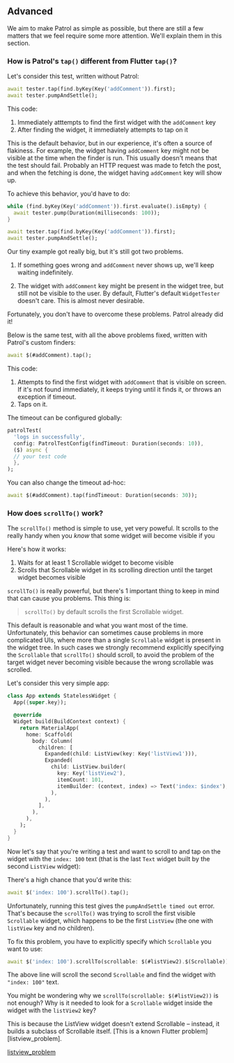 ## Advanced

We aim to make Patrol as simple as possible, but there are still a few matters
that we feel require some more attention. We'll explain them in this section.

### How is Patrol's `tap()` different from Flutter `tap()`?

Let's consider this test, written without Patrol:

```dart
await tester.tap(find.byKey(Key('addComment')).first);
await tester.pumpAndSettle();
```

This code:

1. Immediately atttempts to find the first widget with the `addComment` key
2. After finding the widget, it immediately attempts to tap on it

This is the default behavior, but in our experience, it's often a source of
flakiness. For example, the widget having `addComment` key might not be visible
at the time when the finder is run. This usually doesn't means that the test
should fail. Probably an HTTP request was made to fetch the post, and when the
fetching is done, the widget having `addComment` key will show up.

To achieve this behavior, you'd have to do:

```dart
while (find.byKey(Key('addComment')).first.evaluate().isEmpty) {
  await tester.pump(Duration(milliseconds: 100));
}

await tester.tap(find.byKey(Key('addComment')).first);
await tester.pumpAndSettle();
```

Our tiny example got really big, but it's still got two problems.

1.  If something goes wrong and `addComment` never shows up, we'll keep waiting
    indefinitely.

2.  The widget with `addComment` key might be present in the widget tree, but
    still not be visible to the user. By default, Flutter's default
    `WidgetTester` doesn't care. This is almost never desirable.

Fortunately, you don't have to overcome these problems. Patrol already did it!

Below is the same test, with all the above problems fixed, written with Patrol's
custom finders:

```dart
await $(#addComment).tap();
```

This code:

1. Attempts to find the first widget with `addComment` that is visible on
   screen. If it's not found immediately, it keeps trying until it finds it, or
   throws an exception if timeout.
2. Taps on it.

The timeout can be configured globally:

```dart
patrolTest(
  'logs in successfully',
  config: PatrolTestConfig(findTimeout: Duration(seconds: 10)),
  ($) async {
  // your test code
  },
);
```

You can also change the timeout ad-hoc:

```dart
await $(#addComment).tap(findTimeout: Duration(seconds: 30));
```

### How does `scrollTo()` work?

The `scrollTo()` method is simple to use, yet very poweful. It scrolls to the
really handy when you _know_ that some widget will become visible if you

Here's how it works:

1. Waits for at least 1 Scrollable widget to become visible
2. Scrolls that Scrollable widget in its scrolling direction until the target
   widget becomes visible

`scrollTo()` is really powerful, but there's 1 important thing to keep in mind
that can cause you problems. This thing is:

> `scrollTo()` by default scrolls the first Scrollable widget.

This default is reasonable and what you want most of the time. Unfortunately,
this behavior can sometimes cause problems in more complicated UIs, where more
than a single `Scrollable` widget is present in the widget tree. In such cases
we strongly recommend explicitly specifying the `Scrollable` that `scrollTo()`
should scroll, to avoid the problem of the target widget never becoming visible
because the wrong scrollable was scrolled.

Let's consider this very simple app:

```dart
class App extends StatelessWidget {
  App({super.key});

  @override
  Widget build(BuildContext context) {
    return MaterialApp(
      home: Scaffold(
        body: Column(
          children: [
            Expanded(child: ListView(key: Key('listView1'))),
            Expanded(
              child: ListView.builder(
                key: Key('listView2'),
                itemCount: 101,
                itemBuilder: (context, index) => Text('index: $index'),
              ),
            ),
          ],
        ),
      ),
    );
  }
}
```

Now let's say that you're writing a test and want to scroll to and tap on the
widget with the `index: 100` text (that is the last `Text` widget built by the
second `ListView` widget):

There's a high chance that you'd write this:

```dart
await $('index: 100').scrollTo().tap();
```

Unfortunately, running this test gives the `pumpAndSettle timed out` error.
That's because the `scrollTo()` was trying to scroll the first visible
`Scrollable` widget, which happens to be the first `ListView` (the one with
`listView` key and no children).

To fix this problem, you have to explicitly specify which `Scrollable` you want
to use:

```dart
await $('index: 100').scrollTo(scrollable: $(#listView2).$(Scrollable)).tap();
```

The above line will scroll the second `Scrollable` and find the widget with
`"index: 100"` text.

You might be wondering why we `scrollTo(scrollable: $(#listView2))` is not
enough? Why is it needed to look for a `Scrollable` widget inside the widget
with the `listView2` key?

This is because the ListView widget doesn't extend Scrollable – instead, it
builds a subclass of Scrollable itself. [This is a known Flutter
problem][listview_problem].

[listview_problem](https://github.com/flutter/flutter/issues/88762#issuecomment-1046073880)
